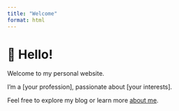 ```yaml
---
title: "Welcome"
format: html
---
```


# 👋 Hello!

Welcome to my personal website.

I'm a [your profession], passionate about [your interests].

Feel free to explore my blog or learn more [about me](about.qmd).
